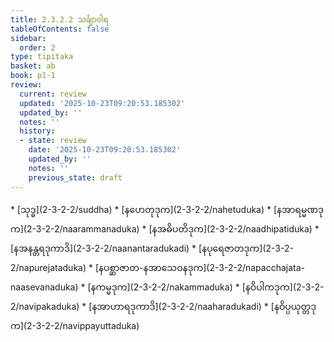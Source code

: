 ```yaml
---
title: 2.3.2.2 သင်္ချာဝါရ
tableOfContents: false
sidebar:
  order: 2
type: tipitaka
basket: ab
book: p1-1
review:
  current: review
  updated: '2025-10-23T09:20:53.185302'
  updated_by: ''
  notes: ''
  history:
  - state: review
    date: '2025-10-23T09:20:53.185302'
    updated_by: ''
    notes: ''
    previous_state: draft
---
```



<ReviewStatus review={frontmatter.review} showDetails={true} />

<HypothesisAnnotation frontmatter={frontmatter} />

<DynamicBreadcrumb />



<TableOfContents book="p1-1" section="2.3.2.2">
* [သုဒ္ဓ](2-3-2-2/suddha)
* [နဟေတုဒုက](2-3-2-2/nahetuduka)
* [နအာရမ္မဏဒုက](2-3-2-2/naarammanaduka)
* [နအဓိပတိဒုက](2-3-2-2/naadhipatiduka)
* [နအနန္တရဒုကာဒိ](2-3-2-2/naanantaradukadi)
* [နပုရေဇာတဒုက](2-3-2-2/napurejataduka)
* [နပစ္ဆာဇာတ-နအာသေဝနဒုက](2-3-2-2/napacchajata-naasevanaduka)
* [နကမ္မဒုက](2-3-2-2/nakammaduka)
* [နဝိပါကဒုက](2-3-2-2/navipakaduka)
* [နအာဟာရဒုကာဒိ](2-3-2-2/naaharadukadi)
* [နဝိပ္ပယုတ္တဒုက](2-3-2-2/navippayuttaduka)
</TableOfContents>
